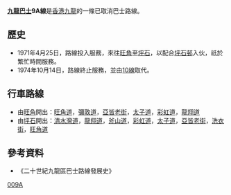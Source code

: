 {{Infobox Bus Route
| image =
| number = 九龍巴士9A線
| operator = [[九龍巴士|九龍巴士]]
| garage = 
| length = 
| time = 
| start = [[旺角|旺角]]
| via = [[彩虹邨|彩虹]]
| end = [[坪石邨|坪石]]
| level = 0600-2350
| level1 = 0620-0015
| frequency = 10-15分鐘一班
| Other_route = Unknown
| vehicle =
| Fare = $0.3
| Section_Fare1 = 無
| bgcolor = red
| fontcolor = yellow
}}

'''[[九龍巴士|九龍巴士]]9A線'''是[[香港|香港]][[九龍|九龍]]的一條已取消巴士路線。

==歷史==
*1971年4月25日，路線投入服務，來往[[旺角|旺角]]至[[坪石邨|坪石]]，以配合[[坪石邨|坪石邨]]入伙，祇於繁忙時間服務。
*1974年10月14日，路線終止服務，並由[[九龍巴士10線|10線]]取代。

==行車路線==
*由[[旺角|旺角]]開出：[[旺角道|旺角道]]，[[彌敦道|彌敦道]]，[[亞皆老街|亞皆老街]]，[[太子道|太子道]]，[[彩虹道|彩虹道]]，[[龍翔道|龍翔道]]
*由[[坪石邨|坪石]]開出：[[清水灣道|清水灣道]]，[[龍翔道|龍翔道]]，[[斧山道|斧山道]]，[[彩虹道|彩虹道]]，[[太子道|太子道]]，[[亞皆老街|亞皆老街]]，[[洗衣街|洗衣街]]，[[旺角道|旺角道]]

==參考資料==
*《二十世紀九龍區巴士路線發展史》

[[Category:已取消九龍巴士路線|009A]]